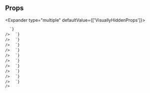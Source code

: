 
## Props

<Expander type="multiple" defaultValue={['VisuallyHiddenProps']}>
  
<ExpanderItem title="VisuallyHiddenProps" value="VisuallyHiddenProps">
    <ReactMarkdown
      remarkPlugins={[remarkGfm]}
      children={`
| name | type | default | description |
| ---- | ---- | ------- | ----------- |
| - | - | - | - |

      `}
    />

  </ExpanderItem>

<ExpanderItem title="AriaAttributes" value="AriaAttributes">
    <ReactMarkdown
      remarkPlugins={[remarkGfm]}
      children={`
| name | type | default | description |
| ---- | ---- | ------- | ----------- |
| aria-activedescendant | string | - | Identifies the currently active element when DOM focus is on a composite widget, textbox, group, or application. |
| aria-atomic | Booleanish | - | Indicates whether assistive technologies will present all, or only parts of, the changed region based on the change notifications defined by the aria-relevant attribute. |
| aria-autocomplete | "list" &#124; "none" &#124; "inline" &#124; "both" | - | Indicates whether inputting text could trigger display of one or more predictions of the user's intended value for an input and specifies how predictions would be presented if they are made. |
| aria-busy | Booleanish | - | Indicates an element is being modified and that assistive technologies MAY want to wait until the modifications are complete before exposing them to the user. |
| aria-checked | boolean &#124; "true" &#124; "false" &#124; "mixed" | - | Indicates the current "checked" state of checkboxes, radio buttons, and other widgets. @see aria-pressed @see aria-selected. |
| aria-colcount | number | - | Defines the total number of columns in a table, grid, or treegrid. @see aria-colindex. |
| aria-colindex | number | - | Defines an element's column index or position with respect to the total number of columns within a table, grid, or treegrid. @see aria-colcount @see aria-colspan. |
| aria-colspan | number | - | Defines the number of columns spanned by a cell or gridcell within a table, grid, or treegrid. @see aria-colindex @see aria-rowspan. |
| aria-controls | string | - | Identifies the element (or elements) whose contents or presence are controlled by the current element. @see aria-owns. |
| aria-current | boolean &#124; "time" &#124; "true" &#124; "false" &#124; "page" &#124; "step" &#124; "location" &#124; "date" | - | Indicates the element that represents the current item within a container or set of related elements. |
| aria-describedby | string | - | Identifies the element (or elements) that describes the object. @see aria-labelledby |
| aria-details | string | - | Identifies the element that provides a detailed, extended description for the object. @see aria-describedby. |
| aria-disabled | Booleanish | - | Indicates that the element is perceivable but disabled, so it is not editable or otherwise operable. @see aria-hidden @see aria-readonly. |
| aria-dropeffect | "link" &#124; "none" &#124; "copy" &#124; "execute" &#124; "move" &#124; "popup" | - | Indicates what functions can be performed when a dragged object is released on the drop target. @deprecated in ARIA 1.1 |
| aria-errormessage | string | - | Identifies the element that provides an error message for the object. @see aria-invalid @see aria-describedby. |
| aria-expanded | Booleanish | - | Indicates whether the element, or another grouping element it controls, is currently expanded or collapsed. |
| aria-flowto | string | - | Identifies the next element (or elements) in an alternate reading order of content which, at the user's discretion, allows assistive technology to override the general default of reading in document source order. |
| aria-grabbed | Booleanish | - | Indicates an element's "grabbed" state in a drag-and-drop operation. @deprecated in ARIA 1.1 |
| aria-haspopup | boolean &#124; "dialog" &#124; "menu" &#124; "true" &#124; "false" &#124; "grid" &#124; "listbox" &#124; "tree" | - | Indicates the availability and type of interactive popup element, such as menu or dialog, that can be triggered by an element. |
| aria-hidden | Booleanish | - | Indicates whether the element is exposed to an accessibility API. @see aria-disabled. |
| aria-invalid | boolean &#124; "true" &#124; "false" &#124; "grammar" &#124; "spelling" | - | Indicates the entered value does not conform to the format expected by the application. @see aria-errormessage. |
| aria-keyshortcuts | string | - | Indicates keyboard shortcuts that an author has implemented to activate or give focus to an element. |
| aria-label | string | - | Defines a string value that labels the current element. @see aria-labelledby. |
| aria-labelledby | string | - | Identifies the element (or elements) that labels the current element. @see aria-describedby. |
| aria-level | number | - | Defines the hierarchical level of an element within a structure. |
| aria-live | "off" &#124; "assertive" &#124; "polite" | - | Indicates that an element will be updated, and describes the types of updates the user agents, assistive technologies, and user can expect from the live region. |
| aria-modal | Booleanish | - | Indicates whether an element is modal when displayed. |
| aria-multiline | Booleanish | - | Indicates whether a text box accepts multiple lines of input or only a single line. |
| aria-multiselectable | Booleanish | - | Indicates that the user may select more than one item from the current selectable descendants. |
| aria-orientation | "horizontal" &#124; "vertical" | - | Indicates whether the element's orientation is horizontal, vertical, or unknown/ambiguous. |
| aria-owns | string | - | Identifies an element (or elements) in order to define a visual, functional, or contextual parent/child relationship between DOM elements where the DOM hierarchy cannot be used to represent the relationship. @see aria-controls. |
| aria-placeholder | string | - | Defines a short hint (a word or short phrase) intended to aid the user with data entry when the control has no value. A hint could be a sample value or a brief description of the expected format. |
| aria-posinset | number | - | Defines an element's number or position in the current set of listitems or treeitems. Not required if all elements in the set are present in the DOM. @see aria-setsize. |
| aria-pressed | boolean &#124; "true" &#124; "false" &#124; "mixed" | - | Indicates the current "pressed" state of toggle buttons. @see aria-checked @see aria-selected. |
| aria-readonly | Booleanish | - | Indicates that the element is not editable, but is otherwise operable. @see aria-disabled. |
| aria-relevant | "text" &#124; "additions" &#124; "additions removals" &#124; "additions text" &#124; "all" &#124; "removals" &#124; "removals additions" &#124; "removals text" &#124; "text additions" &#124; "text removals" | - | Indicates what notifications the user agent will trigger when the accessibility tree within a live region is modified. @see aria-atomic. |
| aria-required | Booleanish | - | Indicates that user input is required on the element before a form may be submitted. |
| aria-roledescription | string | - | Defines a human-readable, author-localized description for the role of an element. |
| aria-rowcount | number | - | Defines the total number of rows in a table, grid, or treegrid. @see aria-rowindex. |
| aria-rowindex | number | - | Defines an element's row index or position with respect to the total number of rows within a table, grid, or treegrid. @see aria-rowcount @see aria-rowspan. |
| aria-rowspan | number | - | Defines the number of rows spanned by a cell or gridcell within a table, grid, or treegrid. @see aria-rowindex @see aria-colspan. |
| aria-selected | Booleanish | - | Indicates the current "selected" state of various widgets. @see aria-checked @see aria-pressed. |
| aria-setsize | number | - | Defines the number of items in the current set of listitems or treeitems. Not required if all elements in the set are present in the DOM. @see aria-posinset. |
| aria-sort | "none" &#124; "ascending" &#124; "descending" &#124; "other" | - | Indicates if items in a table or grid are sorted in ascending or descending order. |
| aria-valuemax | number | - | Defines the maximum allowed value for a range widget. |
| aria-valuemin | number | - | Defines the minimum allowed value for a range widget. |
| aria-valuenow | number | - | Defines the current value for a range widget. @see aria-valuetext. |
| aria-valuetext | string | - | Defines the human readable text alternative of aria-valuenow for a range widget. |

      `}
    />

  </ExpanderItem>

<ExpanderItem title="AriaProps" value="AriaProps">
    <ReactMarkdown
      remarkPlugins={[remarkGfm]}
      children={`
| name | type | default | description |
| ---- | ---- | ------- | ----------- |
| ariaLabel | string | - |  |
| ariaValuetext | string | - |  |
| role | React.AriaRole | - |  |

      `}
    />

  </ExpanderItem>

<ExpanderItem title="Attributes" value="Attributes">
    <ReactMarkdown
      remarkPlugins={[remarkGfm]}
      children={`
| name | type | default | description |
| ---- | ---- | ------- | ----------- |
| key | Key | - |  |

      `}
    />

  </ExpanderItem>

<ExpanderItem title="BaseComponentProps" value="BaseComponentProps">
    <ReactMarkdown
      remarkPlugins={[remarkGfm]}
      children={`
| name | type | default | description |
| ---- | ---- | ------- | ----------- |
| as | ElementType | span |  |
| id | string | - | Unique identifier |
| className | string | - | Additional CSS class name for component |
| testId | string | - | Used to provide a &#96;data-testid&#96; attribute for testing purposes |

      `}
    />

  </ExpanderItem>

<ExpanderItem title="BaseStyleProps" value="BaseStyleProps">
    <ReactMarkdown
      remarkPlugins={[remarkGfm]}
      children={`
| name | type | default | description |
| ---- | ---- | ------- | ----------- |
| alignSelf | ResponsiveStyle&#60;StyleToken&#60;AlignSelf&#62;&#62; | - |  |
| backgroundColor | ResponsiveStyle&#60;StyleToken&#60;BackgroundColor&#62;&#62; | - |  |
| backgroundImage | ResponsiveStyle&#60;StyleToken&#60;BackgroundImage&#62;&#62; | - |  |
| border | ResponsiveStyle&#60;StyleToken&#60;Border&#60;0 &#124; (string & \{\})&#62;&#62;&#62; | - |  |
| borderRadius | ResponsiveStyle&#60;StyleToken&#60;BorderRadius&#60;0 &#124; (string & \{\})&#62;&#62;&#62; | - |  |
| bottom | ResponsiveStyle&#60;StyleToken&#60;Bottom&#60;0 &#124; (string & \{\})&#62;&#62;&#62; | - |  |
| boxShadow | ResponsiveStyle&#60;StyleToken&#60;BoxShadow&#62;&#62; | - |  |
| color | ResponsiveStyle&#60;StyleToken&#60;Color&#62;&#62; | - |  |
| display | ResponsiveStyle&#60;StyleToken&#60;Display&#62;&#62; | - |  |
| fontFamily | ResponsiveStyle&#60;StyleToken&#60;FontFamily&#62;&#62; | - |  |
| fontSize | ResponsiveStyle&#60;StyleToken&#60;FontSize&#60;0 &#124; (string & \{\})&#62;&#62;&#62; | - |  |
| fontStyle | ResponsiveStyle&#60;StyleToken&#60;FontStyle&#62;&#62; | - |  |
| fontWeight | ResponsiveStyle&#60;StyleToken&#60;FontWeight&#62;&#62; | - |  |
| height | ResponsiveStyle&#60;StyleToken&#60;Height&#60;0 &#124; (string & \{\})&#62;&#62;&#62; | - |  |
| left | ResponsiveStyle&#60;StyleToken&#60;Left&#60;0 &#124; (string & \{\})&#62;&#62;&#62; | - |  |
| letterSpacing | ResponsiveStyle&#60;StyleToken&#60;LetterSpacing&#60;0 &#124; (string & \{\})&#62;&#62;&#62; | - |  |
| lineHeight | ResponsiveStyle&#60;StyleToken&#60;LineHeight&#60;0 &#124; (string & \{\})&#62;&#62;&#62; | - |  |
| margin | ResponsiveStyle&#60;StyleToken&#60;Margin&#60;0 &#124; (string & \{\})&#62;&#62;&#62; | - |  |
| marginBlockEnd | ResponsiveStyle&#60;StyleToken&#60;MarginBlockEnd&#60;0 &#124; (string & \{\})&#62;&#62;&#62; | - |  |
| marginBlockStart | ResponsiveStyle&#60;StyleToken&#60;MarginBlockStart&#60;0 &#124; (string & \{\})&#62;&#62;&#62; | - |  |
| marginBottom | ResponsiveStyle&#60;StyleToken&#60;MarginBlockEnd&#60;0 &#124; (string & \{\})&#62;&#62;&#62; | - |  |
| marginInlineEnd | ResponsiveStyle&#60;StyleToken&#60;MarginInlineEnd&#60;0 &#124; (string & \{\})&#62;&#62;&#62; | - |  |
| marginInlineStart | ResponsiveStyle&#60;StyleToken&#60;MarginInlineStart&#60;0 &#124; (string & \{\})&#62;&#62;&#62; | - |  |
| marginLeft | ResponsiveStyle&#60;StyleToken&#60;MarginInlineStart&#60;0 &#124; (string & \{\})&#62;&#62;&#62; | - |  |
| marginRight | ResponsiveStyle&#60;StyleToken&#60;MarginInlineEnd&#60;0 &#124; (string & \{\})&#62;&#62;&#62; | - |  |
| marginTop | ResponsiveStyle&#60;StyleToken&#60;MarginBlockStart&#60;0 &#124; (string & \{\})&#62;&#62;&#62; | - |  |
| maxHeight | ResponsiveStyle&#60;StyleToken&#60;MaxHeight&#60;0 &#124; (string & \{\})&#62;&#62;&#62; | - |  |
| maxWidth | ResponsiveStyle&#60;StyleToken&#60;MaxWidth&#60;0 &#124; (string & \{\})&#62;&#62;&#62; | - |  |
| minHeight | ResponsiveStyle&#60;StyleToken&#60;MinHeight&#60;0 &#124; (string & \{\})&#62;&#62;&#62; | - |  |
| minWidth | ResponsiveStyle&#60;StyleToken&#60;MinWidth&#60;0 &#124; (string & \{\})&#62;&#62;&#62; | - |  |
| opacity | ResponsiveStyle&#60;StyleToken&#60;Opacity&#62;&#62; | - |  |
| overflow | ResponsiveStyle&#60;StyleToken&#60;Overflow&#62;&#62; | - |  |
| padding | ResponsiveStyle&#60;StyleToken&#60;Padding&#60;0 &#124; (string & \{\})&#62;&#62;&#62; | - |  |
| paddingBlockEnd | ResponsiveStyle&#60;StyleToken&#60;MarginBlockEnd&#60;0 &#124; (string & \{\})&#62;&#62;&#62; | - |  |
| paddingBlockStart | ResponsiveStyle&#60;StyleToken&#60;MarginBlockStart&#60;0 &#124; (string & \{\})&#62;&#62;&#62; | - |  |
| paddingBottom | ResponsiveStyle&#60;StyleToken&#60;PaddingBlockEnd&#60;0 &#124; (string & \{\})&#62;&#62;&#62; | - |  |
| paddingInlineEnd | ResponsiveStyle&#60;StyleToken&#60;MarginInlineEnd&#60;0 &#124; (string & \{\})&#62;&#62;&#62; | - |  |
| paddingInlineStart | ResponsiveStyle&#60;StyleToken&#60;MarginInlineStart&#60;0 &#124; (string & \{\})&#62;&#62;&#62; | - |  |
| paddingLeft | ResponsiveStyle&#60;StyleToken&#60;PaddingInlineStart&#60;0 &#124; (string & \{\})&#62;&#62;&#62; | - |  |
| paddingRight | ResponsiveStyle&#60;StyleToken&#60;PaddingInlineEnd&#60;0 &#124; (string & \{\})&#62;&#62;&#62; | - |  |
| paddingTop | ResponsiveStyle&#60;StyleToken&#60;PaddingBlockStart&#60;0 &#124; (string & \{\})&#62;&#62;&#62; | - |  |
| position | ResponsiveStyle&#60;StyleToken&#60;Position&#62;&#62; | - |  |
| right | ResponsiveStyle&#60;StyleToken&#60;Right&#60;0 &#124; (string & \{\})&#62;&#62;&#62; | - |  |
| textAlign | ResponsiveStyle&#60;StyleToken&#60;TextAlign&#62;&#62; | - |  |
| textDecoration | ResponsiveStyle&#60;StyleToken&#60;TextDecoration&#60;0 &#124; (string & \{\})&#62;&#62;&#62; | - |  |
| textTransform | ResponsiveStyle&#60;StyleToken&#60;TextTransform&#62;&#62; | - |  |
| top | ResponsiveStyle&#60;StyleToken&#60;Top&#60;0 &#124; (string & \{\})&#62;&#62;&#62; | - |  |
| transform | ResponsiveStyle&#60;StyleToken&#60;Transform&#62;&#62; | - |  |
| transformOrigin | ResponsiveStyle&#60;StyleToken&#60;TransformOrigin&#60;0 &#124; (string & \{\})&#62;&#62;&#62; | - |  |
| width | ResponsiveStyle&#60;StyleToken&#60;Width&#60;0 &#124; (string & \{\})&#62;&#62;&#62; | - |  |
| whiteSpace | ResponsiveStyle&#60;StyleToken&#60;WhiteSpace&#62;&#62; | - |  |

      `}
    />

  </ExpanderItem>

<ExpanderItem title="DOMAttributes" value="DOMAttributes">
    <ReactMarkdown
      remarkPlugins={[remarkGfm]}
      children={`
| name | type | default | description |
| ---- | ---- | ------- | ----------- |
| dangerouslySetInnerHTML | \{ __html: string; \} | - |  |
| onCopy | ClipboardEventHandler&#60;HTMLSpanElement&#62; | - |  |
| onCopyCapture | ClipboardEventHandler&#60;HTMLSpanElement&#62; | - |  |
| onCut | ClipboardEventHandler&#60;HTMLSpanElement&#62; | - |  |
| onCutCapture | ClipboardEventHandler&#60;HTMLSpanElement&#62; | - |  |
| onPaste | ClipboardEventHandler&#60;HTMLSpanElement&#62; | - |  |
| onPasteCapture | ClipboardEventHandler&#60;HTMLSpanElement&#62; | - |  |
| onCompositionEnd | CompositionEventHandler&#60;HTMLSpanElement&#62; | - |  |
| onCompositionEndCapture | CompositionEventHandler&#60;HTMLSpanElement&#62; | - |  |
| onCompositionStart | CompositionEventHandler&#60;HTMLSpanElement&#62; | - |  |
| onCompositionStartCapture | CompositionEventHandler&#60;HTMLSpanElement&#62; | - |  |
| onCompositionUpdate | CompositionEventHandler&#60;HTMLSpanElement&#62; | - |  |
| onCompositionUpdateCapture | CompositionEventHandler&#60;HTMLSpanElement&#62; | - |  |
| onFocus | FocusEventHandler&#60;HTMLSpanElement&#62; | - |  |
| onFocusCapture | FocusEventHandler&#60;HTMLSpanElement&#62; | - |  |
| onBlur | FocusEventHandler&#60;HTMLSpanElement&#62; | - |  |
| onBlurCapture | FocusEventHandler&#60;HTMLSpanElement&#62; | - |  |
| onChange | FormEventHandler&#60;HTMLSpanElement&#62; | - |  |
| onChangeCapture | FormEventHandler&#60;HTMLSpanElement&#62; | - |  |
| onBeforeInput | FormEventHandler&#60;HTMLSpanElement&#62; | - |  |
| onBeforeInputCapture | FormEventHandler&#60;HTMLSpanElement&#62; | - |  |
| onInput | FormEventHandler&#60;HTMLSpanElement&#62; | - |  |
| onInputCapture | FormEventHandler&#60;HTMLSpanElement&#62; | - |  |
| onReset | FormEventHandler&#60;HTMLSpanElement&#62; | - |  |
| onResetCapture | FormEventHandler&#60;HTMLSpanElement&#62; | - |  |
| onSubmit | FormEventHandler&#60;HTMLSpanElement&#62; | - |  |
| onSubmitCapture | FormEventHandler&#60;HTMLSpanElement&#62; | - |  |
| onInvalid | FormEventHandler&#60;HTMLSpanElement&#62; | - |  |
| onInvalidCapture | FormEventHandler&#60;HTMLSpanElement&#62; | - |  |
| onLoad | ReactEventHandler&#60;HTMLSpanElement&#62; | - |  |
| onLoadCapture | ReactEventHandler&#60;HTMLSpanElement&#62; | - |  |
| onError | ReactEventHandler&#60;HTMLSpanElement&#62; | - |  |
| onErrorCapture | ReactEventHandler&#60;HTMLSpanElement&#62; | - |  |
| onKeyDown | KeyboardEventHandler&#60;HTMLSpanElement&#62; | - |  |
| onKeyDownCapture | KeyboardEventHandler&#60;HTMLSpanElement&#62; | - |  |
| onKeyPress | KeyboardEventHandler&#60;HTMLSpanElement&#62; | - | @deprecated |
| onKeyPressCapture | KeyboardEventHandler&#60;HTMLSpanElement&#62; | - | @deprecated |
| onKeyUp | KeyboardEventHandler&#60;HTMLSpanElement&#62; | - |  |
| onKeyUpCapture | KeyboardEventHandler&#60;HTMLSpanElement&#62; | - |  |
| onAbort | ReactEventHandler&#60;HTMLSpanElement&#62; | - |  |
| onAbortCapture | ReactEventHandler&#60;HTMLSpanElement&#62; | - |  |
| onCanPlay | ReactEventHandler&#60;HTMLSpanElement&#62; | - |  |
| onCanPlayCapture | ReactEventHandler&#60;HTMLSpanElement&#62; | - |  |
| onCanPlayThrough | ReactEventHandler&#60;HTMLSpanElement&#62; | - |  |
| onCanPlayThroughCapture | ReactEventHandler&#60;HTMLSpanElement&#62; | - |  |
| onDurationChange | ReactEventHandler&#60;HTMLSpanElement&#62; | - |  |
| onDurationChangeCapture | ReactEventHandler&#60;HTMLSpanElement&#62; | - |  |
| onEmptied | ReactEventHandler&#60;HTMLSpanElement&#62; | - |  |
| onEmptiedCapture | ReactEventHandler&#60;HTMLSpanElement&#62; | - |  |
| onEncrypted | ReactEventHandler&#60;HTMLSpanElement&#62; | - |  |
| onEncryptedCapture | ReactEventHandler&#60;HTMLSpanElement&#62; | - |  |
| onEnded | ReactEventHandler&#60;HTMLSpanElement&#62; | - |  |
| onEndedCapture | ReactEventHandler&#60;HTMLSpanElement&#62; | - |  |
| onLoadedData | ReactEventHandler&#60;HTMLSpanElement&#62; | - |  |
| onLoadedDataCapture | ReactEventHandler&#60;HTMLSpanElement&#62; | - |  |
| onLoadedMetadata | ReactEventHandler&#60;HTMLSpanElement&#62; | - |  |
| onLoadedMetadataCapture | ReactEventHandler&#60;HTMLSpanElement&#62; | - |  |
| onLoadStart | ReactEventHandler&#60;HTMLSpanElement&#62; | - |  |
| onLoadStartCapture | ReactEventHandler&#60;HTMLSpanElement&#62; | - |  |
| onPause | ReactEventHandler&#60;HTMLSpanElement&#62; | - |  |
| onPauseCapture | ReactEventHandler&#60;HTMLSpanElement&#62; | - |  |
| onPlay | ReactEventHandler&#60;HTMLSpanElement&#62; | - |  |
| onPlayCapture | ReactEventHandler&#60;HTMLSpanElement&#62; | - |  |
| onPlaying | ReactEventHandler&#60;HTMLSpanElement&#62; | - |  |
| onPlayingCapture | ReactEventHandler&#60;HTMLSpanElement&#62; | - |  |
| onProgress | ReactEventHandler&#60;HTMLSpanElement&#62; | - |  |
| onProgressCapture | ReactEventHandler&#60;HTMLSpanElement&#62; | - |  |
| onRateChange | ReactEventHandler&#60;HTMLSpanElement&#62; | - |  |
| onRateChangeCapture | ReactEventHandler&#60;HTMLSpanElement&#62; | - |  |
| onSeeked | ReactEventHandler&#60;HTMLSpanElement&#62; | - |  |
| onSeekedCapture | ReactEventHandler&#60;HTMLSpanElement&#62; | - |  |
| onSeeking | ReactEventHandler&#60;HTMLSpanElement&#62; | - |  |
| onSeekingCapture | ReactEventHandler&#60;HTMLSpanElement&#62; | - |  |
| onStalled | ReactEventHandler&#60;HTMLSpanElement&#62; | - |  |
| onStalledCapture | ReactEventHandler&#60;HTMLSpanElement&#62; | - |  |
| onSuspend | ReactEventHandler&#60;HTMLSpanElement&#62; | - |  |
| onSuspendCapture | ReactEventHandler&#60;HTMLSpanElement&#62; | - |  |
| onTimeUpdate | ReactEventHandler&#60;HTMLSpanElement&#62; | - |  |
| onTimeUpdateCapture | ReactEventHandler&#60;HTMLSpanElement&#62; | - |  |
| onVolumeChange | ReactEventHandler&#60;HTMLSpanElement&#62; | - |  |
| onVolumeChangeCapture | ReactEventHandler&#60;HTMLSpanElement&#62; | - |  |
| onWaiting | ReactEventHandler&#60;HTMLSpanElement&#62; | - |  |
| onWaitingCapture | ReactEventHandler&#60;HTMLSpanElement&#62; | - |  |
| onAuxClick | MouseEventHandler&#60;HTMLSpanElement&#62; | - |  |
| onAuxClickCapture | MouseEventHandler&#60;HTMLSpanElement&#62; | - |  |
| onClick | MouseEventHandler&#60;HTMLSpanElement&#62; | - |  |
| onClickCapture | MouseEventHandler&#60;HTMLSpanElement&#62; | - |  |
| onContextMenu | MouseEventHandler&#60;HTMLSpanElement&#62; | - |  |
| onContextMenuCapture | MouseEventHandler&#60;HTMLSpanElement&#62; | - |  |
| onDoubleClick | MouseEventHandler&#60;HTMLSpanElement&#62; | - |  |
| onDoubleClickCapture | MouseEventHandler&#60;HTMLSpanElement&#62; | - |  |
| onDrag | DragEventHandler&#60;HTMLSpanElement&#62; | - |  |
| onDragCapture | DragEventHandler&#60;HTMLSpanElement&#62; | - |  |
| onDragEnd | DragEventHandler&#60;HTMLSpanElement&#62; | - |  |
| onDragEndCapture | DragEventHandler&#60;HTMLSpanElement&#62; | - |  |
| onDragEnter | DragEventHandler&#60;HTMLSpanElement&#62; | - |  |
| onDragEnterCapture | DragEventHandler&#60;HTMLSpanElement&#62; | - |  |
| onDragExit | DragEventHandler&#60;HTMLSpanElement&#62; | - |  |
| onDragExitCapture | DragEventHandler&#60;HTMLSpanElement&#62; | - |  |
| onDragLeave | DragEventHandler&#60;HTMLSpanElement&#62; | - |  |
| onDragLeaveCapture | DragEventHandler&#60;HTMLSpanElement&#62; | - |  |
| onDragOver | DragEventHandler&#60;HTMLSpanElement&#62; | - |  |
| onDragOverCapture | DragEventHandler&#60;HTMLSpanElement&#62; | - |  |
| onDragStart | DragEventHandler&#60;HTMLSpanElement&#62; | - |  |
| onDragStartCapture | DragEventHandler&#60;HTMLSpanElement&#62; | - |  |
| onDrop | DragEventHandler&#60;HTMLSpanElement&#62; | - |  |
| onDropCapture | DragEventHandler&#60;HTMLSpanElement&#62; | - |  |
| onMouseDown | MouseEventHandler&#60;HTMLSpanElement&#62; | - |  |
| onMouseDownCapture | MouseEventHandler&#60;HTMLSpanElement&#62; | - |  |
| onMouseEnter | MouseEventHandler&#60;HTMLSpanElement&#62; | - |  |
| onMouseLeave | MouseEventHandler&#60;HTMLSpanElement&#62; | - |  |
| onMouseMove | MouseEventHandler&#60;HTMLSpanElement&#62; | - |  |
| onMouseMoveCapture | MouseEventHandler&#60;HTMLSpanElement&#62; | - |  |
| onMouseOut | MouseEventHandler&#60;HTMLSpanElement&#62; | - |  |
| onMouseOutCapture | MouseEventHandler&#60;HTMLSpanElement&#62; | - |  |
| onMouseOver | MouseEventHandler&#60;HTMLSpanElement&#62; | - |  |
| onMouseOverCapture | MouseEventHandler&#60;HTMLSpanElement&#62; | - |  |
| onMouseUp | MouseEventHandler&#60;HTMLSpanElement&#62; | - |  |
| onMouseUpCapture | MouseEventHandler&#60;HTMLSpanElement&#62; | - |  |
| onSelect | ReactEventHandler&#60;HTMLSpanElement&#62; | - |  |
| onSelectCapture | ReactEventHandler&#60;HTMLSpanElement&#62; | - |  |
| onTouchCancel | TouchEventHandler&#60;HTMLSpanElement&#62; | - |  |
| onTouchCancelCapture | TouchEventHandler&#60;HTMLSpanElement&#62; | - |  |
| onTouchEnd | TouchEventHandler&#60;HTMLSpanElement&#62; | - |  |
| onTouchEndCapture | TouchEventHandler&#60;HTMLSpanElement&#62; | - |  |
| onTouchMove | TouchEventHandler&#60;HTMLSpanElement&#62; | - |  |
| onTouchMoveCapture | TouchEventHandler&#60;HTMLSpanElement&#62; | - |  |
| onTouchStart | TouchEventHandler&#60;HTMLSpanElement&#62; | - |  |
| onTouchStartCapture | TouchEventHandler&#60;HTMLSpanElement&#62; | - |  |
| onPointerDown | PointerEventHandler&#60;HTMLSpanElement&#62; | - |  |
| onPointerDownCapture | PointerEventHandler&#60;HTMLSpanElement&#62; | - |  |
| onPointerMove | PointerEventHandler&#60;HTMLSpanElement&#62; | - |  |
| onPointerMoveCapture | PointerEventHandler&#60;HTMLSpanElement&#62; | - |  |
| onPointerUp | PointerEventHandler&#60;HTMLSpanElement&#62; | - |  |
| onPointerUpCapture | PointerEventHandler&#60;HTMLSpanElement&#62; | - |  |
| onPointerCancel | PointerEventHandler&#60;HTMLSpanElement&#62; | - |  |
| onPointerCancelCapture | PointerEventHandler&#60;HTMLSpanElement&#62; | - |  |
| onPointerEnter | PointerEventHandler&#60;HTMLSpanElement&#62; | - |  |
| onPointerEnterCapture | PointerEventHandler&#60;HTMLSpanElement&#62; | - |  |
| onPointerLeave | PointerEventHandler&#60;HTMLSpanElement&#62; | - |  |
| onPointerLeaveCapture | PointerEventHandler&#60;HTMLSpanElement&#62; | - |  |
| onPointerOver | PointerEventHandler&#60;HTMLSpanElement&#62; | - |  |
| onPointerOverCapture | PointerEventHandler&#60;HTMLSpanElement&#62; | - |  |
| onPointerOut | PointerEventHandler&#60;HTMLSpanElement&#62; | - |  |
| onPointerOutCapture | PointerEventHandler&#60;HTMLSpanElement&#62; | - |  |
| onGotPointerCapture | PointerEventHandler&#60;HTMLSpanElement&#62; | - |  |
| onGotPointerCaptureCapture | PointerEventHandler&#60;HTMLSpanElement&#62; | - |  |
| onLostPointerCapture | PointerEventHandler&#60;HTMLSpanElement&#62; | - |  |
| onLostPointerCaptureCapture | PointerEventHandler&#60;HTMLSpanElement&#62; | - |  |
| onScroll | UIEventHandler&#60;HTMLSpanElement&#62; | - |  |
| onScrollCapture | UIEventHandler&#60;HTMLSpanElement&#62; | - |  |
| onWheel | WheelEventHandler&#60;HTMLSpanElement&#62; | - |  |
| onWheelCapture | WheelEventHandler&#60;HTMLSpanElement&#62; | - |  |
| onAnimationStart | AnimationEventHandler&#60;HTMLSpanElement&#62; | - |  |
| onAnimationStartCapture | AnimationEventHandler&#60;HTMLSpanElement&#62; | - |  |
| onAnimationEnd | AnimationEventHandler&#60;HTMLSpanElement&#62; | - |  |
| onAnimationEndCapture | AnimationEventHandler&#60;HTMLSpanElement&#62; | - |  |
| onAnimationIteration | AnimationEventHandler&#60;HTMLSpanElement&#62; | - |  |
| onAnimationIterationCapture | AnimationEventHandler&#60;HTMLSpanElement&#62; | - |  |
| onTransitionEnd | TransitionEventHandler&#60;HTMLSpanElement&#62; | - |  |
| onTransitionEndCapture | TransitionEventHandler&#60;HTMLSpanElement&#62; | - |  |

      `}
    />

  </ExpanderItem>

<ExpanderItem title="FlexItemStyleProps" value="FlexItemStyleProps">
    <ReactMarkdown
      remarkPlugins={[remarkGfm]}
      children={`
| name | type | default | description |
| ---- | ---- | ------- | ----------- |
| flex | ResponsiveStyle&#60;Flex&#60;0 &#124; (string & \{\})&#62;&#62; | - | Shorthand for flex grow / shrink / basis |
| order | ResponsiveStyle&#60;Order&#62; | - | Controls order flex items appear |
| grow | ResponsiveStyle&#60;FlexGrow&#62; | - | Ability for flex item to grow |
| shrink | ResponsiveStyle&#60;FlexShrink&#62; | - | Ability for flex item to shrink |
| basis | ResponsiveStyle&#60;FlexBasis&#60;0 &#124; (string & \{\})&#62;&#62; | - | Default size of element before remaining space is distributed |

      `}
    />

  </ExpanderItem>

<ExpanderItem title="GridItemStyleProps" value="GridItemStyleProps">
    <ReactMarkdown
      remarkPlugins={[remarkGfm]}
      children={`
| name | type | default | description |
| ---- | ---- | ------- | ----------- |
| area | ResponsiveStyle&#60;GridArea&#62; | - |  |
| column | ResponsiveStyle&#60;GridColumn&#62; | - |  |
| columnEnd | ResponsiveStyle&#60;GridColumnEnd&#62; | - |  |
| columnSpan | ResponsiveStyle&#60;GridSpanType&#62; | - |  |
| columnStart | ResponsiveStyle&#60;GridColumnStart&#62; | - |  |
| row | ResponsiveStyle&#60;GridRow&#62; | - |  |
| rowEnd | ResponsiveStyle&#60;GridRowEnd&#62; | - |  |
| rowSpan | ResponsiveStyle&#60;GridSpanType&#62; | - |  |
| rowStart | ResponsiveStyle&#60;GridRowStart&#62; | - |  |

      `}
    />

  </ExpanderItem>

<ExpanderItem title="HTMLAttributes" value="HTMLAttributes">
    <ReactMarkdown
      remarkPlugins={[remarkGfm]}
      children={`
| name | type | default | description |
| ---- | ---- | ------- | ----------- |
| slot | string | - |  |
| title | string | - |  |
| defaultChecked | boolean | - |  |
| defaultValue | string &#124; number &#124; readonly string[] | - |  |
| suppressContentEditableWarning | boolean | - |  |
| suppressHydrationWarning | boolean | - |  |
| accessKey | string | - |  |
| contentEditable | Booleanish &#124; "inherit" | - |  |
| contextMenu | string | - |  |
| dir | string | - |  |
| draggable | Booleanish | - |  |
| hidden | boolean | - |  |
| lang | string | - |  |
| placeholder | string | - |  |
| spellCheck | Booleanish | - |  |
| tabIndex | number | - |  |
| translate | "yes" &#124; "no" | - |  |
| radioGroup | string | - |  |
| about | string | - |  |
| datatype | string | - |  |
| inlist | any | - |  |
| prefix | string | - |  |
| property | string | - |  |
| resource | string | - |  |
| typeof | string | - |  |
| vocab | string | - |  |
| autoCapitalize | string | - |  |
| autoCorrect | string | - |  |
| autoSave | string | - |  |
| itemProp | string | - |  |
| itemScope | boolean | - |  |
| itemType | string | - |  |
| itemID | string | - |  |
| itemRef | string | - |  |
| results | number | - |  |
| security | string | - |  |
| unselectable | "on" &#124; "off" | - |  |
| inputMode | "text" &#124; "none" &#124; "search" &#124; "tel" &#124; "url" &#124; "email" &#124; "numeric" &#124; "decimal" | - | Hints at the type of data that might be entered by the user while editing the element or its contents @see https://html.spec.whatwg.org/multipage/interaction.html#input-modalities:-the-inputmode-attribute |
| is | string | - | Specify that a standard HTML element should behave like a defined custom built-in element @see https://html.spec.whatwg.org/multipage/custom-elements.html#attr-is |

      `}
    />

  </ExpanderItem>

<ExpanderItem title="RefAttributes" value="RefAttributes">
    <ReactMarkdown
      remarkPlugins={[remarkGfm]}
      children={`
| name | type | default | description |
| ---- | ---- | ------- | ----------- |
| ref | Ref&#60;HTMLSpanElement&#62; | - |  |

      `}
    />

  </ExpanderItem>

<ExpanderItem title="ViewProps" value="ViewProps">
    <ReactMarkdown
      remarkPlugins={[remarkGfm]}
      children={`
| name | type | default | description |
| ---- | ---- | ------- | ----------- |
| style | CSSProperties | - |  |
| isDisabled | boolean | - |  |

      `}
    />

  </ExpanderItem>

</Expander>
